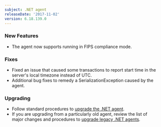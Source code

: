 ```yaml
---
subject: .NET agent
releaseDate: '2017-11-02'
version: 6.18.139.0
---
```


### New Features

* The agent now supports running in FIPS compliance mode.

### Fixes

* Fixed an issue that caused some transactions to report start time in the server's local timezone instead of UTC.
* Additional bug fixes to remedy a SerializationException caused by the agent.

### Upgrading

* Follow standard procedures to [upgrade the .NET agent](/docs/agents/net-agent/installation-configuration/upgrade-net-agent).
* If you are upgrading from a particularly old agent, review the list of major changes and procedures to [upgrade legacy .NET agents](/docs/agents/net-agent/troubleshooting/upgrade-legacy-net-agents).
